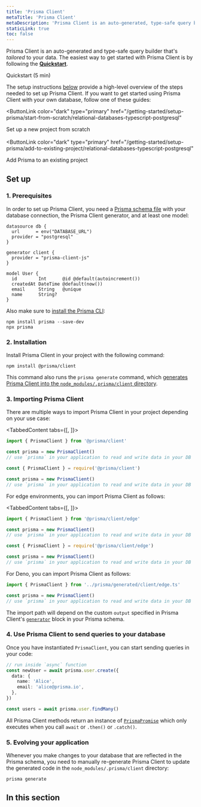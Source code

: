 ```yaml
---
title: 'Prisma Client'
metaTitle: 'Prisma Client'
metaDescription: 'Prisma Client is an auto-generated, type-safe query builder generated based on the models and attributes of your Prisma schema.'
staticLink: true
toc: false
---
```


<TopBlock>

Prisma Client is an auto-generated and type-safe query builder that's _tailored_ to your data. The easiest way to get started with Prisma Client is by following the **[Quickstart](/getting-started/quickstart)**.

<ButtonLink color="dark" type="primary" href="/getting-started/quickstart">
  Quickstart (5 min)
</ButtonLink>

The setup instructions [below](#set-up) provide a high-level overview of the steps needed to set up Prisma Client. If you want to get started using Prisma Client with your own database, follow one of these guides:

<ButtonLink
  color="dark"
  type="primary"
  href="/getting-started/setup-prisma/start-from-scratch/relational-databases-typescript-postgresql"
>
  Set up a new project from scratch
</ButtonLink>
<br />
<br />
<ButtonLink
  color="dark"
  type="primary"
  href="/getting-started/setup-prisma/add-to-existing-project/relational-databases-typescript-postgresql"
>
  Add Prisma to an existing project
</ButtonLink>

</TopBlock>

## Set up

### 1. Prerequisites

In order to set up Prisma Client, you need a [Prisma schema file](/orm/prisma-schema) with your database connection, the Prisma Client generator, and at least one model:

```prisma file=schema.prisma
datasource db {
  url      = env("DATABASE_URL")
  provider = "postgresql"
}

generator client {
  provider = "prisma-client-js"
}

model User {
  id        Int      @id @default(autoincrement())
  createdAt DateTime @default(now())
  email     String   @unique
  name      String?
}
```

Also make sure to [install the Prisma CLI](/orm/reference/prisma-cli-reference#installation):

```
npm install prisma --save-dev
npx prisma
```

### 2. Installation

Install Prisma Client in your project with the following command:

```
npm install @prisma/client
```

This command also runs the `prisma generate` command, which [generates Prisma Client into the `node_modules/.prisma/client` directory](working-with-prismaclient/generating-prisma-client#the-prismaclient-npm-package).

### 3. Importing Prisma Client

There are multiple ways to import Prisma Client in your project depending on your use case:

<TabbedContent tabs={[<FileWithIcon text="TypeScript" icon="file"/>, <FileWithIcon text="JavaScript" icon="file"/>]}>

<tab>

```ts
import { PrismaClient } from '@prisma/client'

const prisma = new PrismaClient()
// use `prisma` in your application to read and write data in your DB
```

</tab>

<tab>

```js
const { PrismaClient } = require('@prisma/client')

const prisma = new PrismaClient()
// use `prisma` in your application to read and write data in your DB
```

</tab>

</TabbedContent>

For edge environments, you can import Prisma Client as follows:

<TabbedContent tabs={[<FileWithIcon text="TypeScript" icon="file"/>, <FileWithIcon text="JavaScript" icon="file"/>]}>

<tab>

```ts
import { PrismaClient } from '@prisma/client/edge'

const prisma = new PrismaClient()
// use `prisma` in your application to read and write data in your DB
```

</tab>

<tab>

```js
const { PrismaClient } = require('@prisma/client/edge')

const prisma = new PrismaClient()
// use `prisma` in your application to read and write data in your DB
```

</tab>

</TabbedContent>

For Deno, you can import Prisma Client as follows:

```ts file=lib/prisma.ts
import { PrismaClient } from '../prisma/generated/client/edge.ts'

const prisma = new PrismaClient()
// use `prisma` in your application to read and write data in your DB
```

The import path will depend on the custom `output` specified in Prisma Client's [`generator`](/orm/reference/prisma-schema-reference#fields-1) block in your Prisma schema.

### 4. Use Prisma Client to send queries to your database

Once you have instantiated `PrismaClient`, you can start sending queries in your code:

```ts
// run inside `async` function
const newUser = await prisma.user.create({
  data: {
    name: 'Alice',
    email: 'alice@prisma.io',
  },
})

const users = await prisma.user.findMany()
```

<Admonition type="info">

All Prisma Client methods return an instance of [`PrismaPromise`](/orm/reference/prisma-client-reference#prismapromise-behavior) which only executes when you call `await` or `.then()` or `.catch()`.

</Admonition>

### 5. Evolving your application

Whenever you make changes to your database that are reflected in the Prisma schema, you need to manually re-generate Prisma Client to update the generated code in the `node_modules/.prisma/client` directory:

```
prisma generate
```

## In this section

<Subsections />
